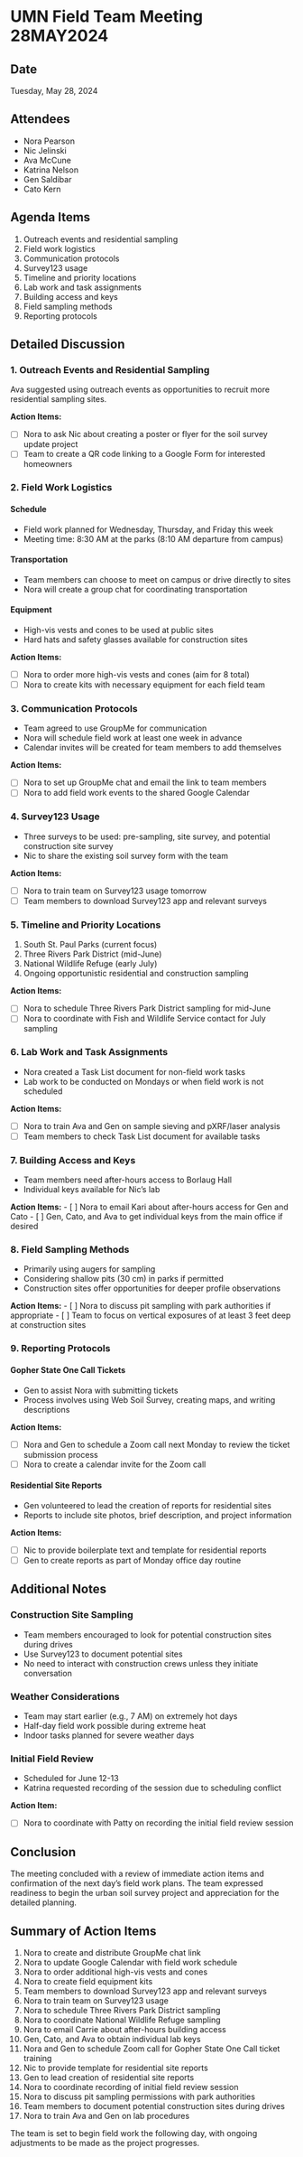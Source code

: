 # UMN Field Team Meeting 28MAY2024

## Date

Tuesday, May 28, 2024

## Attendees

-   Nora Pearson
-   Nic Jelinski
-   Ava McCune
-   Katrina Nelson
-   Gen Saldibar
-   Cato Kern

## Agenda Items

1.  Outreach events and residential sampling
2.  Field work logistics
3.  Communication protocols
4.  Survey123 usage
5.  Timeline and priority locations
6.  Lab work and task assignments
7.  Building access and keys
8.  Field sampling methods
9.  Reporting protocols

## Detailed Discussion

### 1. Outreach Events and Residential Sampling

Ava suggested using outreach events as opportunities to recruit more residential sampling sites.

**Action Items:** 

- [ ] Nora to ask Nic about creating a poster or flyer for the soil survey update project 
- [ ] Team to create a QR code linking to a Google Form for interested homeowners

### 2. Field Work Logistics

#### Schedule

-   Field work planned for Wednesday, Thursday, and Friday this week
-   Meeting time: 8:30 AM at the parks (8:10 AM departure from campus)

#### Transportation

-   Team members can choose to meet on campus or drive directly to sites
-   Nora will create a group chat for coordinating transportation

#### Equipment

-   High-vis vests and cones to be used at public sites
-   Hard hats and safety glasses available for construction sites

**Action Items:**

- [ ] Nora to order more high-vis vests and cones (aim for 8 total) 
- [ ] Nora to create kits with necessary equipment for each field team

### 3. Communication Protocols

-   Team agreed to use GroupMe for communication
-   Nora will schedule field work at least one week in advance
-   Calendar invites will be created for team members to add themselves

**Action Items:**

- [ ] Nora to set up GroupMe chat and email the link to team members
- [ ] Nora to add field work events to the shared Google Calendar

### 4. Survey123 Usage

-   Three surveys to be used: pre-sampling, site survey, and potential construction site survey
-   Nic to share the existing soil survey form with the team

**Action Items:** 

- [ ] Nora to train team on Survey123 usage tomorrow 
- [ ] Team members to download Survey123 app and relevant surveys

### 5. Timeline and Priority Locations

1.  South St. Paul Parks (current focus)
2.  Three Rivers Park District (mid-June)
3.  National Wildlife Refuge (early July)
4.  Ongoing opportunistic residential and construction sampling

**Action Items:**

- [ ] Nora to schedule Three Rivers Park District sampling for mid-June 
- [ ] Nora to coordinate with Fish and Wildlife Service contact for July sampling

### 6. Lab Work and Task Assignments

-   Nora created a Task List document for non-field work tasks
-   Lab work to be conducted on Mondays or when field work is not scheduled

**Action Items:**

- [ ] Nora to train Ava and Gen on sample sieving and pXRF/laser analysis
- [ ] Team members to check Task List document for available tasks

### 7. Building Access and Keys

-   Team members need after-hours access to Borlaug Hall
-   Individual keys available for Nic's lab

**Action Items:**
- [ ] Nora to email Kari about after-hours access for Gen and Cato 
- [ ] Gen, Cato, and Ava to get individual keys from the main office if desired

### 8. Field Sampling Methods

-   Primarily using augers for sampling
-   Considering shallow pits (30 cm) in parks if permitted
-   Construction sites offer opportunities for deeper profile observations

**Action Items:**
- [ ] Nora to discuss pit sampling with park authorities if appropriate
- [ ] Team to focus on vertical exposures of at least 3 feet deep at construction sites

### 9. Reporting Protocols

#### Gopher State One Call Tickets

-   Gen to assist Nora with submitting tickets
-   Process involves using Web Soil Survey, creating maps, and writing descriptions

**Action Items:**

- [ ] Nora and Gen to schedule a Zoom call next Monday to review the ticket submission process
- [ ] Nora to create a calendar invite for the Zoom call

#### Residential Site Reports

-   Gen volunteered to lead the creation of reports for residential sites
-   Reports to include site photos, brief description, and project information

**Action Items:**

- [ ] Nic to provide boilerplate text and template for residential reports
- [ ] Gen to create reports as part of Monday office day routine

## Additional Notes

### Construction Site Sampling

-   Team members encouraged to look for potential construction sites during drives
-   Use Survey123 to document potential sites
-   No need to interact with construction crews unless they initiate conversation

### Weather Considerations

-   Team may start earlier (e.g., 7 AM) on extremely hot days
-   Half-day field work possible during extreme heat
-   Indoor tasks planned for severe weather days

### Initial Field Review

-   Scheduled for June 12-13
-   Katrina requested recording of the session due to scheduling conflict

**Action Item:**

- [ ] Nora to coordinate with Patty on recording the initial field review session

## Conclusion

The meeting concluded with a review of immediate action items and confirmation of the next day's field work plans. The team expressed readiness to begin the urban soil survey project and appreciation for the detailed planning.

## Summary of Action Items

1.  Nora to create and distribute GroupMe chat link
2.  Nora to update Google Calendar with field work schedule
3.  Nora to order additional high-vis vests and cones
4.  Nora to create field equipment kits
5.  Team members to download Survey123 app and relevant surveys
6.  Nora to train team on Survey123 usage
7.  Nora to schedule Three Rivers Park District sampling
8.  Nora to coordinate National Wildlife Refuge sampling
9.  Nora to email Carrie about after-hours building access
10. Gen, Cato, and Ava to obtain individual lab keys
11. Nora and Gen to schedule Zoom call for Gopher State One Call ticket training
12. Nic to provide template for residential site reports
13. Gen to lead creation of residential site reports
14. Nora to coordinate recording of initial field review session
15. Nora to discuss pit sampling permissions with park authorities
16. Team members to document potential construction sites during drives
17. Nora to train Ava and Gen on lab procedures

The team is set to begin field work the following day, with ongoing adjustments to be made as the project progresses.
